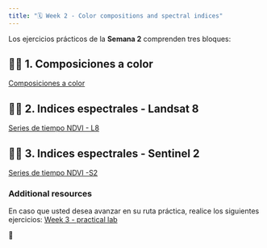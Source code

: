 ```yaml
---
title: "🗓️ Week 2 - Color compositions and spectral indices"
---
```


Los ejercicios prácticos de la **Semana 2** comprenden tres bloques:

::: {.callout-important collapse=true}

## 👨‍🏫 1. Composiciones a color

[Composiciones a color](https://ials.github.io/GEE-RIO/03-bands-combinations/index.html)


:::

::: {.callout-important collapse=true}

## 👨‍🏫 2. Indices espectrales - Landsat 8

[Series de tiempo NDVI - L8](https://ials.github.io/GEE-RIO/04-L8-indices/index.html)

:::

::: {.callout-important collapse=true}

## 👨‍🏫 3. Indices espectrales - Sentinel 2

[Series de tiempo NDVI -S2](https://ials.github.io/GEE-RIO/05-S2-indices/index.html)

:::

:::{.callout-note collapse=true}

### Additional resources

En caso que usted desea avanzar en su ruta práctica, realice los siguientes ejercicios:
[Week 3 - practical lab](lab3.qmd)

:::

🎥 